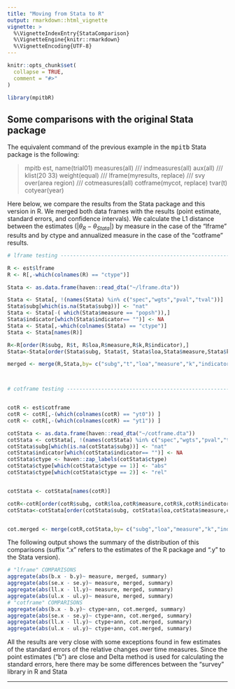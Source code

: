 ```yaml
---
title: "Moving from Stata to R"
output: rmarkdown::html_vignette
vignette: >
  %\VignetteIndexEntry{StataComparison}
  %\VignetteEngine{knitr::rmarkdown}
  %\VignetteEncoding{UTF-8}
---
```


```r
knitr::opts_chunk$set(
  collapse = TRUE,
  comment = "#>"
)
```

```r
library(mpitbR)
```


## Some comparisons with the original Stata package

The equivalent command of the previous example in the <tt>mpitb</tt>
Stata package is the following:

> mpitb est, name(trial01) measures(all) /// indmeasures(all) aux(all)
> /// klist(20 33) weight(equal) /// lframe(myresults, replace) /// svy
> over(area region) /// cotmeasures(all) cotframe(mycot, replace)
> tvar(t) cotyear(year)

Here below, we compare the results from the Stata package and this
version in R. We merged both data frames with the results (point
estimate, standard errors, and confidence intervals). We calculate the
L1 distance between the estimates ($|\theta_{R}-\theta_{Stata}|$) by
measure in the case of the "lframe" results and by ctype and annualized
measure in the case of the "cotframe" results.

```r

# lframe testing ----------------------------------------------------------

R <- est$lframe
R <- R[,-which(colnames(R) == "ctype")]

Stata <- as.data.frame(haven::read_dta("~/lframe.dta"))

Stata <- Stata[, !(names(Stata) %in% c("spec","wgts","pval","tval"))]
Stata$subg[which(is.na(Stata$subg))] <- "nat"
Stata <- Stata[-( which(Stata$measure == "popsh")),]
Stata$indicator[which(Stata$indicator== "")] <- NA
Stata <- Stata[,-which(colnames(Stata) == "ctype")]
Stata <- Stata[names(R)]

R<-R[order(R$subg, R$t, R$loa,R$measure,R$k,R$indicator),]
Stata<-Stata[order(Stata$subg, Stata$t, Stata$loa,Stata$measure,Stata$k,Stata$indicator),]

merged <- merge(R,Stata,by= c("subg","t","loa","measure","k","indicator"))



# cotframe testing --------------------------------------------------------


cotR <- est$cotframe
cotR <- cotR[,-(which(colnames(cotR) == "yt0")) ]
cotR <- cotR[,-(which(colnames(cotR) == "yt1")) ]

cotStata <- as.data.frame(haven::read_dta("~/cotframe.dta"))
cotStata <- cotStata[, !(names(cotStata) %in% c("spec","wgts","pval","tval","yt0","yt1","t0","t1"))]
cotStata$subg[which(is.na(cotStata$subg))] <- "nat"
cotStata$indicator[which(cotStata$indicator== "")] <- NA
cotStata$ctype <- haven::zap_labels(cotStata$ctype)
cotStata$ctype[which(cotStata$ctype == 1)] <- "abs"
cotStata$ctype[which(cotStata$ctype == 2)] <- "rel"


cotStata <- cotStata[names(cotR)]

cotR<-cotR[order(cotR$subg, cotR$loa,cotR$measure,cotR$k,cotR$indicator,cotR$ctype,cotR$ann),]
cotStata<-cotStata[order(cotStata$subg, cotStata$loa,cotStata$measure,cotStata$k,cotStata$indicator, cotStata$ctype, cotStata$ann),]


cot.merged <- merge(cotR,cotStata,by= c("subg","loa","measure","k","indicator","ctype","ann"))

```

The following output shows the summary of the distribution of this
comparisons (suffix ".x" refers to the estimates of the R package and
".y" to the Stata version).

```r
# "lframe" COMPARISONS
aggregate(abs(b.x - b.y)~ measure, merged, summary)
aggregate(abs(se.x - se.y)~ measure, merged, summary)
aggregate(abs(ll.x - ll.y)~ measure, merged, summary)
aggregate(abs(ul.x - ul.y)~ measure, merged, summary)
# "cotframe" COMPARISONS
aggregate(abs(b.x - b.y)~ ctype+ann, cot.merged, summary)
aggregate(abs(se.x - se.y)~ ctype+ann, cot.merged, summary)
aggregate(abs(ll.x - ll.y)~ ctype+ann, cot.merged, summary)
aggregate(abs(ul.x - ul.y)~ ctype+ann, cot.merged, summary)

```

All the results are very close with some exceptions found in few
estimates of the standard errors of the relative changes over time
measures. Since the point estimates ("b") are close and Delta method is
used for calculating the standard errors, here there may be some
differences between the "survey" library in R and Stata

------------------------------------------------------------------------
